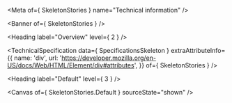 
<Meta of={ SkeletonStories } name="Technical information" />

<Banner of={ SkeletonStories } />

<Heading label="Overview" level={ 2 } />

<Canvas of={SkeletonStories.Overview} sourceState="none" />

<TechnicalSpecification
  data={ SpecificationsSkeleton }
  extraAttributeInfo={{
    name: 'div',
    url: 'https://developer.mozilla.org/en-US/docs/Web/HTML/Element/div#attributes',
  }}
  of={ SkeletonStories } />

<Heading label="Default" level={ 3 } />

<Canvas of={ SkeletonStories.Default } sourceState="shown" />
